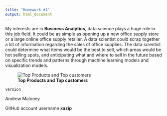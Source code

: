 ```yaml
---
title: "Homework #1"
output: html_document
---
```

My interests are in **Business Analytics**, data science plays a huge role in this job field.  It could be as simple as opening up a new office supply store or a large online office supply retailer.  A data scientist could scrap together a lot of information regarding the sales of office supplies.  The data scientist could determine what items would be the best to sell, which areas would be hot selling spots, and anticipating what and where to sell in the future based on specific trends and patterns through machine learning models and visualization models. 

![**Top Products and Top customers**](https://s3-ap-south-1.amazonaws.com/av-blog-media/wp-content/uploads/2017/08/23131640/01.png)

```r
version
```


Andrew Maloney

GitHub account username **xazip** 